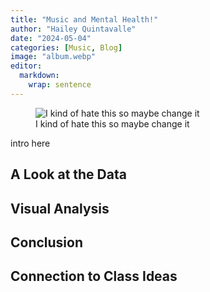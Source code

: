 ```yaml
---
title: "Music and Mental Health!"
author: "Hailey Quintavalle"
date: "2024-05-04"
categories: [Music, Blog]
image: "album.webp"
editor: 
  markdown: 
    wrap: sentence
---
```


![I kind of hate this so maybe change it](music-and-mental-health.jpg)


intro here


## A Look at the Data





## Visual Analysis



## Conclusion




## Connection to Class Ideas




















